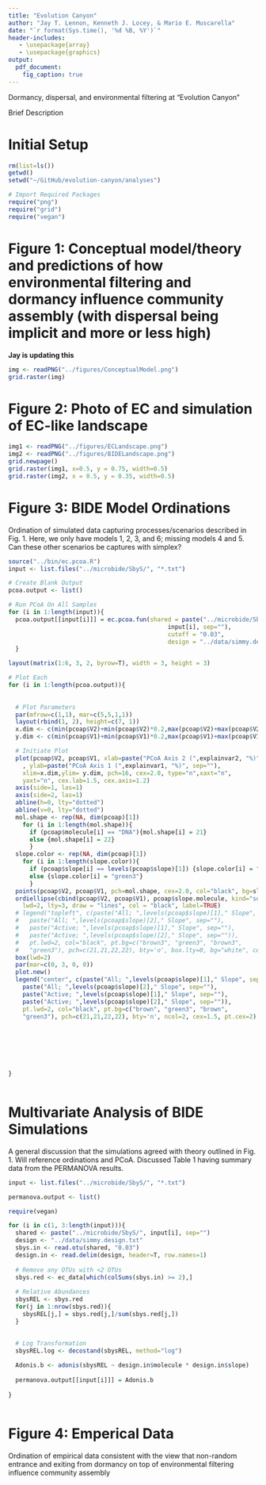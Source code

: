 ```yaml
---
title: "Evolution Canyon"
author: "Jay T. Lennon, Kenneth J. Locey, & Mario E. Muscarella"
date: "`r format(Sys.time(), '%d %B, %Y')`"
header-includes:
   - \usepackage{array}
   - \usepackage{graphics}
output:
  pdf_document:
    fig_caption: true
---
```


Dormancy, dispersal, and environmental filtering at "Evolution Canyon"

Brief Description


# Initial Setup
```r
rm(list=ls())
getwd()
setwd("~/GitHub/evolution-canyon/analyses")

# Import Required Packages
require("png")
require("grid")
require("vegan")
```


# Figure 1: Conceptual model/theory and predictions of how environmental filtering and dormancy influence community assembly (with dispersal being implicit and more or less high) 

**Jay is updating this**

```r
img <- readPNG("../figures/ConceptualModel.png")
grid.raster(img)
```


# Figure 2: Photo of EC and simulation of EC-like landscape

```r
img1 <- readPNG("../figures/ECLandscape.png")
img2 <- readPNG("../figures/BIDELandscape.png")
grid.newpage()
grid.raster(img1, x=0.5, y = 0.75, width=0.5)
grid.raster(img2, x = 0.5, y = 0.35, width=0.5)
```

# Figure 3: BIDE Model Ordinations

Ordination of simulated data capturing processes/scenarios described in Fig. 1. Here, we only have models 1, 2, 3, and 6; missing models 4 and 5. Can these other scenarios be captures with simplex?


```r
source("../bin/ec.pcoa.R")
input <- list.files("../microbide/SbyS/", "*.txt")

# Create Blank Output
pcoa.output <- list()

# Run PCoA On All Samples
for (i in 1:length(input)){
  pcoa.output[[input[i]]] = ec.pcoa.fun(shared = paste("../microbide/SbyS/", 
                                             input[i], sep=""), 
                                             cutoff = "0.03", 
                                             design = "../data/simmy.design.txt")
  }

layout(matrix(1:6, 3, 2, byrow=T), width = 3, height = 3)

# Plot Each
for (i in 1:length(pcoa.output)){
  
  
  # Plot Parameters
  par(mfrow=c(1,1), mar=c(5,5,1,1))
  layout(rbind(1, 2), height=c(7, 1))
  x.dim <- c(min(pcoap$V2)+min(pcoap$V2)*0.2,max(pcoap$V2)+max(pcoap$V2)*0.2)
  y.dim <- c(min(pcoap$V1)+min(pcoap$V1)*0.2,max(pcoap$V1)+max(pcoap$V1)*0.2)

  # Initiate Plot
  plot(pcoap$V2, pcoap$V1, xlab=paste("PCoA Axis 2 (",explainvar2, "%)", sep="")
    , ylab=paste("PCoA Axis 1 (",explainvar1, "%)", sep=""),
    xlim=x.dim,ylim= y.dim, pch=16, cex=2.0, type="n",xaxt="n",
    yaxt="n", cex.lab=1.5, cex.axis=1.2)
  axis(side=1, las=1)
  axis(side=2, las=1)
  abline(h=0, lty="dotted")
  abline(v=0, lty="dotted")
  mol.shape <- rep(NA, dim(pcoap)[1])
    for (i in 1:length(mol.shape)){
      if (pcoap$molecule[i] == "DNA"){mol.shape[i] = 21}
      else {mol.shape[i] = 22}
      }
  slope.color <- rep(NA, dim(pcoap)[1])
    for (i in 1:length(slope.color)){
      if (pcoap$slope[i] == levels(pcoap$slope)[1]) {slope.color[i] = "brown"}
      else {slope.color[i] = "green3"}
      }
  points(pcoap$V2, pcoap$V1, pch=mol.shape, cex=2.0, col="black", bg=slope.color, lwd=2)
  ordiellipse(cbind(pcoap$V2, pcoap$V1), pcoap$slope.molecule, kind="sd", conf=0.95,
    lwd=2, lty=3, draw = "lines", col = "black", label=TRUE)
  # legend("topleft", c(paste("All; ",levels(pcoap$slope)[1]," Slope", sep=""),
  #   paste("All; ",levels(pcoap$slope)[2]," Slope", sep=""),
  #   paste("Active; ",levels(pcoap$slope)[1]," Slope", sep=""),
  #   paste("Active; ",levels(pcoap$slope)[2]," Slope", sep="")),
  #   pt.lwd=2, col="black", pt.bg=c("brown3", "green3", "brown3",
  #   "green3"), pch=c(21,21,22,22), bty='o', box.lty=0, bg="white", cex=1.5)
  box(lwd=2)
  par(mar=c(0, 3, 0, 0))
  plot.new()
  legend("center", c(paste("All; ",levels(pcoap$slope)[1]," Slope", sep=""),
    paste("All; ",levels(pcoap$slope)[2]," Slope", sep=""),
    paste("Active; ",levels(pcoap$slope)[1]," Slope", sep=""),
    paste("Active; ",levels(pcoap$slope)[2]," Slope", sep="")),
    pt.lwd=2, col="black", pt.bg=c("brown", "green3", "brown",
    "green3"), pch=c(21,21,22,22), bty='n', ncol=2, cex=1.5, pt.cex=2)




  
  
  
}

```

```r


```

# Multivariate Analysis of BIDE Simulations

A general discussion that the simulations agreed with theory outlined in Fig. 1. 
Will reference ordinations and PCoA. 
Discussed Table 1 having summary data from the PERMANOVA results.

```r
input <- list.files("../microbide/SbyS/", "*.txt")

permanova.output <- list()

require(vegan)

for (i in c(1, 3:length(input))){
  shared <- paste("../microbide/SbyS/", input[i], sep="")
  design <- "../data/simmy.design.txt"
  sbys.in <- read.otu(shared, "0.03")
  design.in <- read.delim(design, header=T, row.names=1)
  
  # Remove any OTUs with <2 OTUs
  sbys.red <- ec_data[which(colSums(sbys.in) >= 2),]
  
  # Relative Abundances
  sbysREL <- sbys.red
  for(j in 1:nrow(sbys.red)){
    sbysREL[j,] = sbys.red[j,]/sum(sbys.red[j,])
  }
  
  
  # Log Transformation
  sbysREL.log <- decostand(sbysREL, method="log")

  Adonis.b <- adonis(sbysREL ~ design.in$molecule * design.in$slope)
  
  permanova.output[[input[i]]] = Adonis.b
  
}



```

# Figure 4: Emperical Data

Ordination of empirical data consistent with the view that non-random entrance and exiting from dormancy on top of environmental filtering influence community assembly

```r



```

